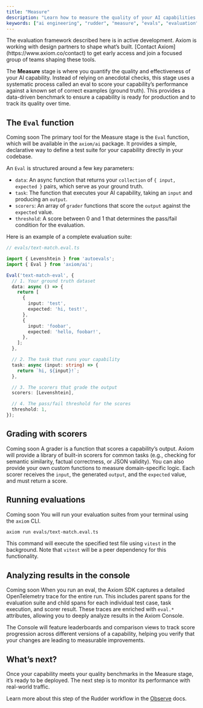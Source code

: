 ```yaml
---
title: "Measure"
description: "Learn how to measure the quality of your AI capabilities by running evaluations against ground truth data."
keywords: ["ai engineering", "rudder", "measure", "evals", "evaluation", "scoring", "graders"]
---
```



<Warning>
The evaluation framework described here is in active development. Axiom is working with design partners to shape what’s built. [Contact Axiom](https://www.axiom.co/contact) to get early access and join a focused group of teams shaping these tools.
</Warning>

The **Measure** stage is where you quantify the quality and effectiveness of your AI <Tooltip tip={definitions.Capability}>capability</Tooltip>. Instead of relying on anecdotal checks, this stage uses a systematic process called an <Tooltip tip={definitions.Eval}>eval</Tooltip> to score your capability’s performance against a known set of correct examples (<Tooltip tip={definitions.GroundTruth}>ground truth</Tooltip>). This provides a data-driven benchmark to ensure a capability is ready for production and to track its quality over time.

## The `Eval` function

<Badge>Coming soon</Badge> The primary tool for the Measure stage is the `Eval` function, which will be available in the `axiom/ai` package. It provides a simple, declarative way to define a test suite for your capability directly in your codebase.

An `Eval` is structured around a few key parameters:

* `data`: An async function that returns your `collection` of `{ input, expected }` pairs, which serve as your ground truth.
* `task`: The function that executes your AI capability, taking an `input` and producing an `output`.
* `scorers`: An array of `grader` functions that score the `output` against the `expected` value.
* `threshold`: A score between 0 and 1 that determines the pass/fail condition for the evaluation.

Here is an example of a complete evaluation suite:

```typescript
// evals/text-match.eval.ts

import { Levenshtein } from 'autoevals';
import { Eval } from 'axiom/ai';

Eval('text-match-eval', {
  // 1. Your ground truth dataset
  data: async () => {
    return [
      {
        input: 'test',
        expected: 'hi, test!',
      },
      {
        input: 'foobar',
        expected: 'hello, foobar!',
      },
    ];
  },

  // 2. The task that runs your capability
  task: async (input: string) => {
    return `hi, ${input}!`;
  },

  // 3. The scorers that grade the output
  scorers: [Levenshtein],

  // 4. The pass/fail threshold for the scores
  threshold: 1,
});
```

## Grading with scorers

<Badge>Coming soon</Badge> A <Tooltip tip={definitions.Grader}>grader</Tooltip> is a function that scores a capability’s output. Axiom will provide a library of built-in scorers for common tasks (e.g., checking for semantic similarity, factual correctness, or JSON validity). You can also provide your own custom functions to measure domain-specific logic. Each scorer receives the `input`, the generated `output`, and the `expected` value, and must return a score.

## Running evaluations

<Badge>Coming soon</Badge> You will run your evaluation suites from your terminal using the `axiom` CLI.

```bash
axiom run evals/text-match.eval.ts
```

This command will execute the specified test file using `vitest` in the background. Note that `vitest` will be a peer dependency for this functionality.

## Analyzing results in the console

<Badge>Coming soon</Badge> When you run an <Tooltip tip={definitions.Eval}>eval</Tooltip>, the Axiom SDK captures a detailed OpenTelemetry trace for the entire run. This includes parent spans for the evaluation suite and child spans for each individual test case, task execution, and scorer result. These traces are enriched with `eval.*` attributes, allowing you to deeply analyze results in the Axiom Console.

The Console will feature leaderboards and comparison views to track score progression across different versions of a capability, helping you verify that your changes are leading to measurable improvements.

## What’s next?

Once your capability meets your quality benchmarks in the Measure stage, it’s ready to be deployed. The next step is to monitor its performance with real-world traffic.

Learn more about this step of the Rudder workflow in the [Observe](/ai-engineering/observe) docs.
